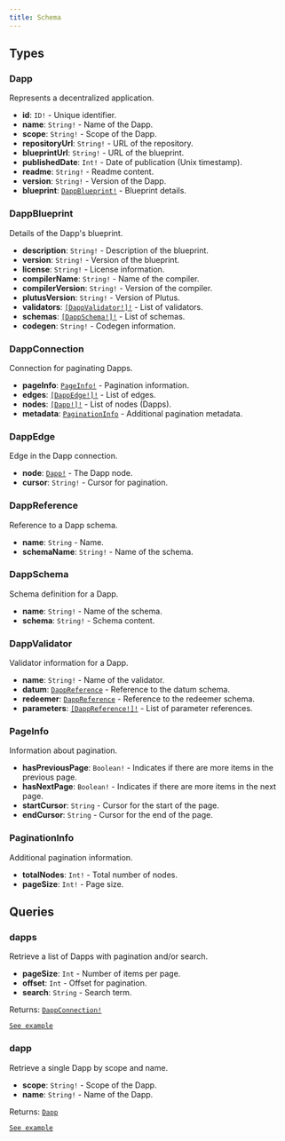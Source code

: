 ```yaml
---
title: Schema
---
```


## Types

### Dapp

Represents a decentralized application.

-   **id**: `ID!` - Unique identifier.
-   **name**: `String!` - Name of the Dapp.
-   **scope**: `String!` - Scope of the Dapp.
-   **repositoryUrl**: `String!` - URL of the repository.
-   **blueprintUrl**: `String!` - URL of the blueprint.
-   **publishedDate**: `Int!` - Date of publication (Unix timestamp).
-   **readme**: `String!` - Readme content.
-   **version**: `String!` - Version of the Dapp.
-   **blueprint**: [`DappBlueprint!`](#dappblueprint) - Blueprint details.

### DappBlueprint

Details of the Dapp's blueprint.

-   **description**: `String!` - Description of the blueprint.
-   **version**: `String!` - Version of the blueprint.
-   **license**: `String!` - License information.
-   **compilerName**: `String!` - Name of the compiler.
-   **compilerVersion**: `String!` - Version of the compiler.
-   **plutusVersion**: `String!` - Version of Plutus.
-   **validators**: [`[DappValidator!]!`](#dappvalidator) - List of validators.
-   **schemas**: [`[DappSchema!]!`](#dappschema) - List of schemas.
-   **codegen**: `String!` - Codegen information.

### DappConnection

Connection for paginating Dapps.

-   **pageInfo**: [`PageInfo!`](#pageinfo) - Pagination information.
-   **edges**: [`[DappEdge!]!`](#dappedge) - List of edges.
-   **nodes**: [`[Dapp!]!`](#dapp) - List of nodes (Dapps).
-   **metadata**: [`PaginationInfo`](#paginationinfo) - Additional pagination metadata.

### DappEdge

Edge in the Dapp connection.

-   **node**: [`Dapp!`](#dapp) - The Dapp node.
-   **cursor**: `String!` - Cursor for pagination.

### DappReference

Reference to a Dapp schema.

-   **name**: `String` - Name.
-   **schemaName**: `String!` - Name of the schema.

### DappSchema

Schema definition for a Dapp.

-   **name**: `String!` - Name of the schema.
-   **schema**: `String!` - Schema content.

### DappValidator

Validator information for a Dapp.

-   **name**: `String!` - Name of the validator.
-   **datum**: [`DappReference`](#dappreference) - Reference to the datum schema.
-   **redeemer**: [`DappReference`](#dappreference) - Reference to the redeemer schema.
-   **parameters**: [`[DappReference!]!`](#dappreference) - List of parameter references.

### PageInfo

Information about pagination.

-   **hasPreviousPage**: `Boolean!` - Indicates if there are more items in the previous page.
-   **hasNextPage**: `Boolean!` - Indicates if there are more items in the next page.
-   **startCursor**: `String` - Cursor for the start of the page.
-   **endCursor**: `String` - Cursor for the end of the page.

### PaginationInfo

Additional pagination information.

-   **totalNodes**: `Int!` - Total number of nodes.
-   **pageSize**: `Int!` - Page size.

## Queries

### dapps

Retrieve a list of Dapps with pagination and/or search.

-   **pageSize**: `Int` - Number of items per page.
-   **offset**: `Int` - Offset for pagination.
-   **search**: `String` - Search term.

Returns: [`DappConnection!`](#dappconnection)

[`See example`](/backend/example#dapps)

### dapp

Retrieve a single Dapp by scope and name.

-   **scope**: `String!` - Scope of the Dapp.
-   **name**: `String!` - Name of the Dapp.

Returns: [`Dapp`](#dapp)

[`See example`](/backend/example#dapp)
